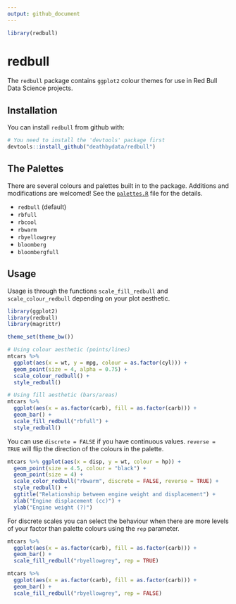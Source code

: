 ```yaml
---
output: github_document
---
```


```r
library(redbull)
```
# redbull

The `redbull` package contains `ggplot2` colour themes for use in Red Bull Data Science projects.

## Installation

You can install `redbull` from github with:

```r
# You need to install the 'devtools' package first
devtools::install_github("deathbydata/redbull")
```

## The Palettes

There are several colours and palettes built in to the package. Additions and modifications are welcomed! See the [`palettes.R`](/R/palettes.R) file for the details.

* `redbull` (default)
* `rbfull`
* `rbcool`
* `rbwarm`
* `rbyellowgrey`
* `bloomberg`
* `bloombergfull`

## Usage

Usage is through the functions `scale_fill_redbull` and `scale_colour_redbull` depending on your plot aesthetic.

```r
library(ggplot2)
library(redbull)
library(magrittr)

theme_set(theme_bw())

# Using colour aesthetic (points/lines)
mtcars %>% 
  ggplot(aes(x = wt, y = mpg, colour = as.factor(cyl))) + 
  geom_point(size = 4, alpha = 0.75) + 
  scale_colour_redbull() +
  style_redbull()

# Using fill aesthetic (bars/areas)
mtcars %>% 
  ggplot(aes(x = as.factor(carb), fill = as.factor(carb))) + 
  geom_bar() + 
  scale_fill_redbull("rbfull") +
  style_redbull()
```

You can use `discrete = FALSE` if you have continuous values. `reverse = TRUE` will flip the direction of the colours in the palette.

```r
mtcars %>% ggplot(aes(x = disp, y = wt, colour = hp)) + 
  geom_point(size = 4.5, colour = "black") +
  geom_point(size = 4) + 
  scale_color_redbull("rbwarm", discrete = FALSE, reverse = TRUE) +
  style_redbull() +
  ggtitle("Relationship between engine weight and displacement") +
  xlab("Engine displacement (cc)") +
  ylab("Engine weight (?)")
```

For discrete scales you can select the behaviour when there are more levels of your factor than palette colours using the `rep` parameter.

```r
mtcars %>% 
  ggplot(aes(x = as.factor(carb), fill = as.factor(carb))) + 
  geom_bar() + 
  scale_fill_redbull("rbyellowgrey", rep = TRUE)

mtcars %>% 
  ggplot(aes(x = as.factor(carb), fill = as.factor(carb))) + 
  geom_bar() + 
  scale_fill_redbull("rbyellowgrey", rep = FALSE)
```
